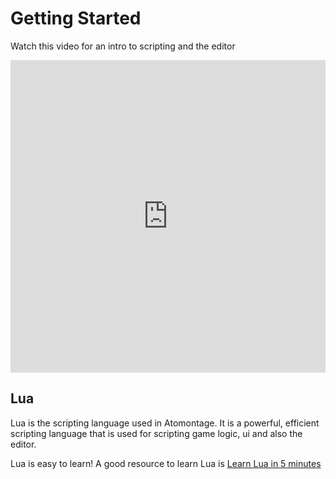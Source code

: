 # Getting Started

Watch this video for an intro to scripting and the editor

<iframe width="100%" height="500" src="https://www.youtube.com/embed/u8sSttbk7g8?si=KIL_B8CDWVXg68cQ" title="YouTube video player" frameborder="0" allow="accelerometer; autoplay; clipboard-write; encrypted-media; gyroscope; picture-in-picture; web-share" referrerpolicy="strict-origin-when-cross-origin" fullscreen></iframe>


## Lua

Lua is the scripting language used in Atomontage. It is a powerful, efficient scripting language that is used for scripting game logic, ui and also the editor.

Lua is easy to learn! A good resource to learn Lua is [Learn Lua in 5 minutes](https://gist.github.com/roalcantara/49de782ab32385db78357192e6750c8e) 
